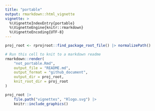 ```yaml
---
title: "portable"
output: rmarkdown::html_vignette
vignette: >
  %\VignetteIndexEntry{portable}
  %\VignetteEngine{knitr::rmarkdown}
  %\VignetteEncoding{UTF-8}
---
```


```r
proj_root <- rprojroot::find_package_root_file() |> normalizePath() 
```

```r
# Run this cell to knit to a markdown readme
rmarkdown::render(
    "not_portable.Rmd",
    output_file = "README.md",
    output_format = "github_document",
    output_dir = proj_root,
    knit_root_dir = proj_root
)
```

```r
proj_root |>
    file.path("vignettes", "Rlogo.svg") |>
    knitr::include_graphics()
```
